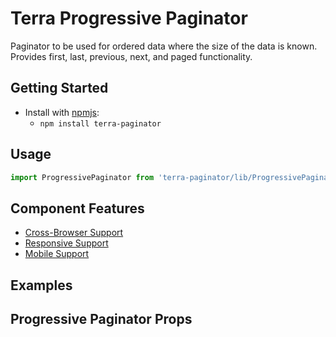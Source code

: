 


<Badge />

# Terra Progressive Paginator

Paginator to be used for ordered data where the size of the data is known. Provides first, last, previous, next, and paged functionality.

## Getting Started

- Install with [npmjs](https://www.npmjs.com):
  - `npm install terra-paginator`

## Usage

```jsx
import ProgressivePaginator from 'terra-paginator/lib/ProgressivePaginator';
```

## Component Features

* [Cross-Browser Support](https://engineering.cerner.com/terra-ui/contributing/terra-ui/component-standards#cross-browser-support)
* [Responsive Support](https://engineering.cerner.com/terra-ui/contributing/terra-ui/component-standards#responsive-support)
* [Mobile Support](https://engineering.cerner.com/terra-ui/contributing/terra-ui/component-standards#mobile-support)

## Examples
<ProgressivePaginatorExample />
<InfiniteProgressivePaginatorExample />

## Progressive Paginator Props
<ProgressivePaginatorPropsTable />
